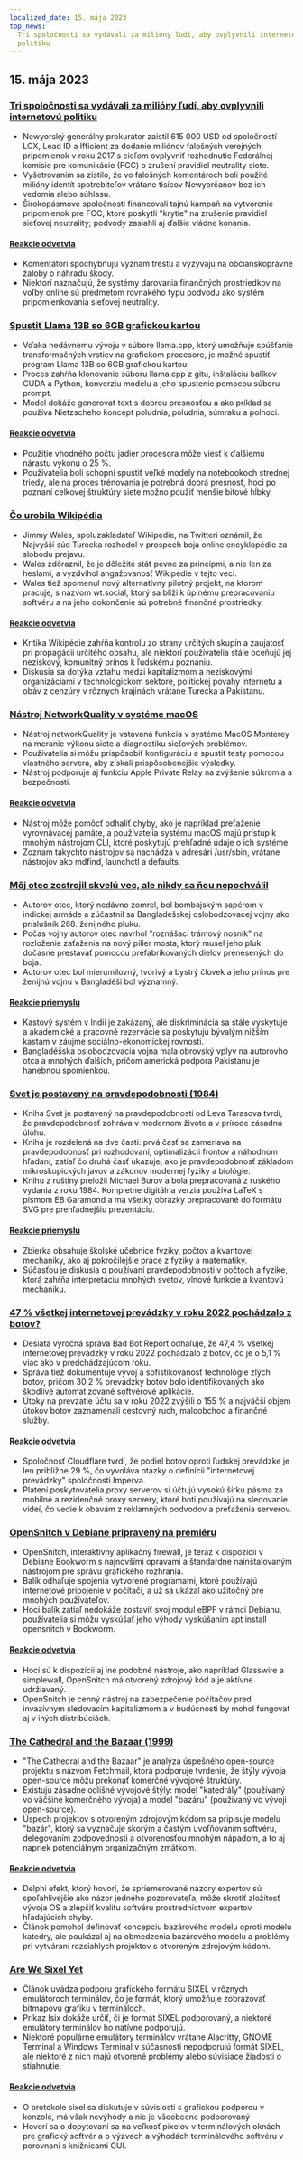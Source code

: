 ```yaml
---
localized_date: 15. mája 2023
top_news:
  Tri spoločnosti sa vydávali za milióny ľudí, aby ovplyvnili internetovú
  politiku
---
```




<CallToAction />

<Steps>

## 15. mája 2023

### [Tri spoločnosti sa vydávali za milióny ľudí, aby ovplyvnili internetovú politiku](https://ag.ny.gov/press-release/2023/attorney-general-james-secures-615000-companies-supplied-fake-comments-influence)

- Newyorský generálny prokurátor zaistil 615 000 USD od spoločností LCX, Lead ID a Ifficient za dodanie miliónov falošných verejných pripomienok v roku 2017 s cieľom ovplyvniť rozhodnutie Federálnej komisie pre komunikácie (FCC) o zrušení pravidiel neutrality siete.
- Vyšetrovaním sa zistilo, že vo falošných komentároch boli použité milióny identít spotrebiteľov vrátane tisícov Newyorčanov bez ich vedomia alebo súhlasu.
- Širokopásmové spoločnosti financovali tajnú kampaň na vytvorenie pripomienok pre FCC, ktoré poskytli "krytie" na zrušenie pravidiel sieťovej neutrality; podvody zasiahli aj ďalšie vládne konania.

#### [Reakcie odvetvia](http://news.ycombinator.com/item?id=35934504)

- Komentátori spochybňujú význam trestu a vyzývajú na občianskoprávne žaloby o náhradu škody.
- Niektorí naznačujú, že systémy darovania finančných prostriedkov na voľby online sú predmetom rovnakého typu podvodu ako systém pripomienkovania sieťovej neutrality.

### [Spustiť Llama 13B so 6GB grafickou kartou](https://gist.github.com/rain-1/8cc12b4b334052a21af8029aa9c4fafc)

- Vďaka nedávnemu vývoju v súbore llama.cpp, ktorý umožňuje spúšťanie transformačných vrstiev na grafickom procesore, je možné spustiť program Llama 13B so 6GB grafickou kartou.
- Proces zahŕňa klonovanie súboru llama.cpp z gitu, inštaláciu balíkov CUDA a Python, konverziu modelu a jeho spustenie pomocou súboru prompt.
- Model dokáže generovať text s dobrou presnosťou a ako príklad sa používa Nietzscheho koncept poludnia, poludnia, súmraku a polnoci.

#### [Reakcie odvetvia](http://news.ycombinator.com/item?id=35937505)

- Použitie vhodného počtu jadier procesora môže viesť k ďalšiemu nárastu výkonu o 25 %.
- Používatelia boli schopní spustiť veľké modely na notebookoch strednej triedy, ale na proces trénovania je potrebná dobrá presnosť, hoci po poznaní celkovej štruktúry siete možno použiť menšie bitové hĺbky.

### [Čo urobila Wikipédia](https://twitter.com/jimmy_wales/status/1657494022741426180)

- Jimmy Wales, spoluzakladateľ Wikipédie, na Twitteri oznámil, že Najvyšší súd Turecka rozhodol v prospech boja online encyklopédie za slobodu prejavu.
- Wales zdôraznil, že je dôležité stáť pevne za princípmi, a nie len za heslami, a vyzdvihol angažovanosť Wikipédie v tejto veci.
- Wales tiež spomenul nový alternatívny pilotný projekt, na ktorom pracuje, s názvom wt.social, ktorý sa blíži k úplnému prepracovaniu softvéru a na jeho dokončenie sú potrebné finančné prostriedky.

#### [Reakcie odvetvia](http://news.ycombinator.com/item?id=35935714)

- Kritika Wikipédie zahŕňa kontrolu zo strany určitých skupín a zaujatosť pri propagácii určitého obsahu, ale niektorí používatelia stále oceňujú jej neziskový, komunitný prínos k ľudskému poznaniu.
- Diskusia sa dotýka vzťahu medzi kapitalizmom a neziskovými organizáciami v technologickom sektore, politickej povahy internetu a obáv z cenzúry v rôznych krajinách vrátane Turecka a Pakistanu.

### [Nástroj NetworkQuality v systéme macOS](https://cyberhost.uk/the-hidden-macos-speedtest-tool-networkquality/)

- Nástroj networkQuality je vstavaná funkcia v systéme MacOS Monterey na meranie výkonu siete a diagnostiku sieťových problémov.
- Používatelia si môžu prispôsobiť konfiguráciu a spustiť testy pomocou vlastného servera, aby získali prispôsobenejšie výsledky.
- Nástroj podporuje aj funkciu Apple Private Relay na zvýšenie súkromia a bezpečnosti.

#### [Reakcie odvetvia](http://news.ycombinator.com/item?id=35936999)

- Nástroj môže pomôcť odhaliť chyby, ako je napríklad preťaženie vyrovnávacej pamäte, a používatelia systému macOS majú prístup k mnohým nástrojom CLI, ktoré poskytujú prehľadné údaje o ich systéme
- Zoznam takýchto nástrojov sa nachádza v adresári /usr/sbin, vrátane nástrojov ako mdfind, launchctl a defaults.

### [Môj otec zostrojil skvelú vec, ale nikdy sa ňou nepochválil](https://robotsinplainenglish.com/e/2023-04-23-aaba-obit.html)

- Autorov otec, ktorý nedávno zomrel, bol bombajským sapérom v indickej armáde a zúčastnil sa Bangladéšskej oslobodzovacej vojny ako príslušník 268. ženijného pluku.
- Počas vojny autorov otec navrhol "roznášací trámový nosník" na rozloženie zaťaženia na nový pilier mosta, ktorý musel jeho pluk dočasne prestavať pomocou prefabrikovaných dielov prenesených do boja.
- Autorov otec bol mierumilovný, tvorivý a bystrý človek a jeho prínos pre ženijnú vojnu v Bangladéši bol významný.

#### [Reakcie priemyslu](http://news.ycombinator.com/item?id=35934903)

- Kastový systém v Indii je zakázaný, ale diskriminácia sa stále vyskytuje a akademické a pracovné rezervácie sa poskytujú bývalým nižším kastám v záujme sociálno-ekonomickej rovnosti.
- Bangladéšska oslobodzovacia vojna mala obrovský vplyv na autorovho otca a mnohých ďalších, pričom americká podpora Pakistanu je hanebnou spomienkou.

### [Svet je postavený na pravdepodobnosti (1984)](https://archive.org/details/lev-tarasov-the-world-is-built-on-probability-mir-2023)

- Kniha Svet je postavený na pravdepodobnosti od Leva Tarasova tvrdí, že pravdepodobnosť zohráva v modernom živote a v prírode zásadnú úlohu.
- Kniha je rozdelená na dve časti: prvá časť sa zameriava na pravdepodobnosť pri rozhodovaní, optimalizácii frontov a náhodnom hľadaní, zatiaľ čo druhá časť ukazuje, ako je pravdepodobnosť základom mikroskopických javov a zákonov modernej fyziky a biológie.
- Knihu z ruštiny preložil Michael Burov a bola prepracovaná z ruského vydania z roku 1984. Kompletne digitálna verzia používa LaTeX s písmom EB Garamond a má všetky obrázky prepracované do formátu SVG pre prehľadnejšiu prezentáciu.

#### [Reakcie priemyslu](http://news.ycombinator.com/item?id=35937375)

- Zbierka obsahuje školské učebnice fyziky, počtov a kvantovej mechaniky, ako aj pokročilejšie práce z fyziky a matematiky.
- Súčasťou je diskusia o používaní pravdepodobnosti v počtoch a fyzike, ktorá zahŕňa interpretáciu mnohých svetov, vlnové funkcie a kvantovú mechaniku.

### [47 % všetkej internetovej prevádzky v roku 2022 pochádzalo z botov?](https://www.securitymagazine.com/articles/99339-47-of-all-internet-traffic-came-from-bots-in-2022)

- Desiata výročná správa Bad Bot Report odhaľuje, že 47,4 % všetkej internetovej prevádzky v roku 2022 pochádzalo z botov, čo je o 5,1 % viac ako v predchádzajúcom roku.
- Správa tiež dokumentuje vývoj a sofistikovanosť technológie zlých botov, pričom 30,2 % prevádzky botov bolo identifikovaných ako škodlivé automatizované softvérové aplikácie.
- Útoky na prevzatie účtu sa v roku 2022 zvýšili o 155 % a najväčší objem útokov botov zaznamenali cestovný ruch, maloobchod a finančné služby.

#### [Reakcie odvetvia](http://news.ycombinator.com/item?id=35938433)

- Spoločnosť Cloudflare tvrdí, že podiel botov oproti ľudskej prevádzke je len približne 29 %, čo vyvoláva otázky o definícii "internetovej prevádzky" spoločnosti Imperva.
- Platení poskytovatelia proxy serverov si účtujú vysokú šírku pásma za mobilné a rezidenčné proxy servery, ktoré boti používajú na sledovanie videí, čo vedie k obavám z reklamných podvodov a preťaženia serverov.

### [OpenSnitch v Debiane pripravený na premiéru](https://people.skolelinux.org/pere/blog/OpenSnitch_in_Debian_ready_for_prime_time.html)

- OpenSnitch, interaktívny aplikačný firewall, je teraz k dispozícii v Debiane Bookworm s najnovšími opravami a štandardne nainštalovaným nástrojom pre správu grafického rozhrania.
- Balík odhaľuje spojenia vytvorené programami, ktoré používajú internetové pripojenie v počítači, a už sa ukázal ako užitočný pre mnohých používateľov.
- Hoci balík zatiaľ nedokáže zostaviť svoj modul eBPF v rámci Debianu, používatelia si môžu vyskúšať jeho výhody vyskúšaním apt install opensnitch v Bookworm.

#### [Reakcie odvetvia](http://news.ycombinator.com/item?id=35936044)

- Hoci sú k dispozícii aj iné podobné nástroje, ako napríklad Glasswire a simplewall, OpenSnitch má otvorený zdrojový kód a je aktívne udržiavaný.
- OpenSnitch je cenný nástroj na zabezpečenie počítačov pred invazívnym sledovacím kapitalizmom a v budúcnosti by mohol fungovať aj v iných distribúciách.

### [The Cathedral and the Bazaar (1999)](http://www.catb.org/~esr/writings/cathedral-bazaar/cathedral-bazaar/)

- "The Cathedral and the Bazaar" je analýza úspešného open-source projektu s názvom Fetchmail, ktorá podporuje tvrdenie, že štýly vývoja open-source môžu prekonať komerčné vývojové štruktúry.
- Existujú zásadne odlišné vývojové štýly: model "katedrály" (používaný vo väčšine komerčného vývoja) a model "bazáru" (používaný vo vývoji open-source).
- Úspech projektov s otvoreným zdrojovým kódom sa pripisuje modelu "bazár", ktorý sa vyznačuje skorým a častým uvoľňovaním softvéru, delegovaním zodpovednosti a otvorenosťou mnohým nápadom, a to aj napriek potenciálnym organizačným zmätkom.

#### [Reakcie odvetvia](http://news.ycombinator.com/item?id=35939383)

- Delphi efekt, ktorý hovorí, že spriemerované názory expertov sú spoľahlivejšie ako názor jedného pozorovateľa, môže skrotiť zložitosť vývoja OS a zlepšiť kvalitu softvéru prostredníctvom expertov hľadajúcich chyby.
- Článok pomohol definovať koncepciu bazárového modelu oproti modelu katedry, ale poukázal aj na obmedzenia bazárového modelu a problémy pri vytváraní rozsiahlych projektov s otvoreným zdrojovým kódom.

### [Are We Sixel Yet](https://www.arewesixelyet.com/)

- Článok uvádza podporu grafického formátu SIXEL v rôznych emulátoroch terminálov, čo je formát, ktorý umožňuje zobrazovať bitmapovú grafiku v termináloch.
- Príkaz lsix dokáže určiť, či je formát SIXEL podporovaný, a niektoré emulátory terminálov ho natívne podporujú.
- Niektoré populárne emulátory terminálov vrátane Alacritty, GNOME Terminal a Windows Terminal v súčasnosti nepodporujú formát SIXEL, ale niektoré z nich majú otvorené problémy alebo súvisiace žiadosti o stiahnutie.

#### [Reakcie odvetvia](http://news.ycombinator.com/item?id=35936331)

- O protokole sixel sa diskutuje v súvislosti s grafickou podporou v konzole, má však nevýhody a nie je všeobecne podporovaný
- Hovorí sa o dopytovaní sa na veľkosť pixelov v terminálových oknách pre grafický softvér a o výzvach a výhodách terminálového softvéru v porovnaní s knižnicami GUI.

</Steps>
